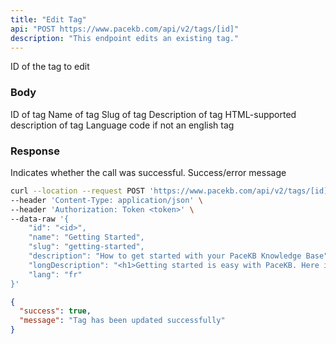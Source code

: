 ```yaml
---
title: "Edit Tag"
api: "POST https://www.pacekb.com/api/v2/tags/[id]"
description: "This endpoint edits an existing tag."
---
```


<ParamField path="id" type="string">
    ID of the tag to edit
</ParamField>

### Body

<ParamField body="id" type="string" required>
    ID of tag
</ParamField>

<ParamField body="name" type="string" required>
    Name of tag
</ParamField>

<ParamField body="slug" type="string" required>
    Slug of tag
</ParamField>

<ParamField body="description" type="string">
    Description of tag
</ParamField>

<ParamField body="longDescription" type="string">
    HTML-supported description of tag
</ParamField>

<ParamField body="lang" type="string" required>
    Language code if not an english tag
</ParamField>

### Response

<ResponseField name="success" type="boolean">
  Indicates whether the call was successful.
</ResponseField>

<ResponseField name="message" type="string">
  Success/error message
</ResponseField>

<RequestExample>

```bash Example Request
curl --location --request POST 'https://www.pacekb.com/api/v2/tags/[id]' \
--header 'Content-Type: application/json' \
--header 'Authorization: Token <token>' \
--data-raw '{
    "id": "<id>",
    "name": "Getting Started",
    "slug": "getting-started",
    "description": "How to get started with your PaceKB Knowledge Base",
    "longDescription": "<h1>Getting started is easy with PaceKB. Here is how you can do it:</h1>",
    "lang": "fr"
}'
```

</RequestExample>

<ResponseExample>

```json Response
{
  "success": true,
  "message": "Tag has been updated successfully"
}
```

</ResponseExample>
